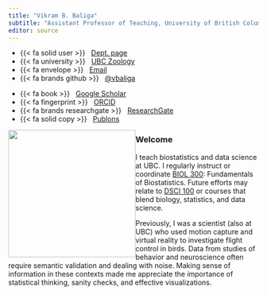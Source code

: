 ```yaml
---
title: "Vikram B. Baliga"
subtitle: "Assistant Professor of Teaching, University of British Columbia"
editor: source
---
```


::::: {.grid .course-details .course-details-smaller}
::: {.g-col-6 .g-col-md-3}
-   {{< fa solid user >}}   [Dept.
    page](https://www.zoology.ubc.ca/person/vikram-baliga)
-   {{< fa university >}}   [UBC Zoology](https://zoology.ubc.ca/)
-   {{< fa envelope >}}   [Email](mailto:vikram.baliga@ubc.ca)
-   {{< fa brands github >}}   [\@vbaliga](https://github.com/vbaliga)
:::

::: {.g-col-6 .g-col-md-3}
-   {{< fa book >}}   [Google
    Scholar](https://scholar.google.com/citations?user=sXz0JqQAAAAJ&hl=en)
-   {{< fa fingerprint >}}   [ORCID](http://orcid.org/0000-0002-9367-8974)
-   {{< fa brands researchgate >}}  
    [ResearchGate](https://www.researchgate.net/profile/Vikram_Baliga)
-   {{< fa solid copy >}}  
    [Publons](http://www.researcherid.com/rid/H-1546-2013)
:::
:::::

![](images/Vikram_Baliga.png){fig-alt="Vikram B. Baliga" style="float:left;"
width="256"
fig-cap="Photo taken by <a href='https://zoology.ubc.ca/person/sylvia-heredia'>Sylvia Heredia</a>"}

### Welcome

I teach biostatistics and data science at UBC. I regularly instruct or
coordinate [BIOL 300](files/Syllabus_BIOL300_2025.pdf): Fundamentals of
Biostatistics. Future efforts may relate to [DSCI
100](https://ubc-dsci.github.io/dsci-100-student/) or courses that blend
biology, statistics, and data science.

Previously, I was a scientist (also at UBC) who used motion capture and virtual
reality to investigate flight control in birds. Data from studies of behavior
and neuroscience often require semantic validation and dealing with noise.
Making sense of information in these contexts made me appreciate the importance
of statistical thinking, sanity checks, and effective visualizations.
